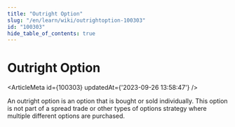 ```yaml
---
title: "Outright Option"
slug: "/en/learn/wiki/outrightoption-100303"
id: "100303"
hide_table_of_contents: true
---
```



# Outright Option

<ArticleMeta id={100303} updatedAt={'2023-09-26 13:58:47'} />
<div className='border-solid border-b border-t-0 my-4 border-[var(--ifm-color-gray-300)]' />

An outright option is an option that is bought or sold individually. This option is not part of a spread trade or other types of options strategy where multiple different options are purchased.
